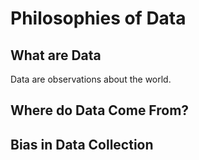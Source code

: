 # Philosophies of Data

## What are Data

Data are observations about the world. 

## Where do Data Come From?

## Bias in Data Collection

<!--

In order to make sense of and give
context to these observations we organize data into structures. In this chapter
we'll discuss three general types of data structres: data frames, matricies,
and hierarchies. When you're getting and cleaning data it's often useful to
have one of these data structures in mind as an end goal of how you want your
data to be organized. In the following chapters we'll show you how you can use
each of these data structures in order to achieve your goals.

## Data Frames and Tibbles

R is an object oriented programming language, and there are several varieties
of R objects you can use to represent data. In this book we will concentrate
mostly on how to use data frames as the central object for thinking about data.
Data frames are rectangular data objects, meaning that they are composed of
rows and columns, much like the layout of a piece of graph paper or a
spreadsheet. In the next few chapters we'll discuss how you can import data
into R from many different sources, but you can also create data frames with
code alone.

There's no better tool for creating your own data frames from scratch than the
`tibble` package. Install the package with `install.packages("tibble")`, and
then we can start creating our own data frames.

Let's start up the package and then create a simple data frame, where every
column is specified with a simple vector:

```r
library(tibble)

people <- data_frame(Name = c("Shannon", "Jeff", "Sean", "Roger"),
           Department = c("Genetics", "Biostatistics", "Cognitive Science", "Biostatistics"),
           School = c("JHU", "JHU", "UCSD", "Monash"))
people
```

Let's take a look at what is printed when we enter our table of `people` in the
R console. The first line, `# A tibble: 4 x 3`, shows that the object being
printed *is* a tibble. A tibble is a data frame with some nice extra properties
which we'll discuss later. The second line, `Name   Department   School`, shows
the column names for the tibble. The third line, `<chr>   <chr>   <chr>`, shows
the type of data in each column. After the third line, each line shows one row
in the dataset, starting with a row number.

We can add rows and columns using the `add_row()` and `add_column()` functions
respectively. The `add_row()` function takes an argument for each column in the
tibble while the `add_column()` function takes an argument for each row in the
tibble.

```r
people <- add_row(people, Name = "Brian", Department = "Biostatistics", School = "JHU")
people

people <- add_column(people, Puppet = c(FALSE, TRUE, FALSE, TRUE, TRUE))
people
```

Sometimes it's advantageous to view a tibble with the columns on the left, so
that all of the column names are printed to the console. You can use the
`glimpse()` function to flip a tibble along its diagonal axis from upper left
to lower right for viewing purposes, like a matrix transpose:

```r
glimpse(people)
```

In additiion to creating tibbles from scratch with `data_frame()`, you can also
just use the `tibble()` function:

```r
rhode_island <- tibble(
  County = c("Bristol", "Kent", "Newport", "Providence", "Washington"),
  Population = c(49875, 166158, 82888, 626667, 126979)
)

rhode_island
```

The tibble package also provides the handy `tribble()` function, which allows
you to construct tibbles row-wise instead of column-wise:

```r
uc_schools <- tribble(
  ~Name,         ~Founded, ~Enrolled,
  "Los Angeles",     1919,     42239,
  "Berkeley",        1868,     37581,
  "Davis",           1908,     35415,
  "San Diego",       1960,     31502,
  "Irvine",          1965,     30757,
  "Santa Barbara",   1909,     23051,
  "Riverside",       1954,     21680,
  "Santa Cruz",      1965,     17866,
  "Merced",          2005,      6268,
  "San Fransisco",   1873,      4904
)

uc_schools
```

### Summary

- Data frames are rectangular data sctructures like spreadsheets. 
- Tibbles are data frames with extra helpful features.
- You can create a tibble with `tibble()` and add rows and columns with
`add_row()` and `add_column()`.
- View a transposed tibble with `glimpse()`.
- Creat row-wise tibbles with `tribble()`.

### Exercises

1. Create a tibble like `uc_schools`, but with information about the four
University Centers that are part of the State University of New York system.
2. Construct the tibble you just created with `tribble()`.

## Tidy Data

We're living through an exciting moment in history where data science is
emerging as its own academic discipline. One of data science's central ideas
is the notion of tidy data, which Hadley Wickham introduced in his
[Tidy Data](http://vita.had.co.nz/papers/tidy-data.html) paper in the Jouranl
of Statistical Software. I strongly recommend that you read the paper. The
concept of tidy data boils down to three principles:

1. Groups of observations should be stored in rectangular tables.
2. Each observation should be represented by a row in the table.
3. Each variable observed should be represented by a column in the table.

Practicing tidy data principles can help you ask important questions about your
data. Let's take a look at an example of an untidy dataset of people in a drug
trial:

```r
library(knitr)
library(magrittr)
drug_trial <- tribble(
  ~Drug, ~`< 18`, ~`18-35`, ~`36-45`, ~`46-64`, ~`65+`,
  "Jeffazapram", 5, 16, 11, 32, 10,
  "Rogerdone", 14, 9, 1, 18, 4,
  "Brianophil", 66, 72, 81, 30, 21
)
drug_trial %>%
  kable()
```

Looking at this table we can see that first column contains the names of each
drug. Every other column corresponds to an age group of study participants, with
the number of participants in each column. When evaluating if a dataset is tidy
first ask: what are the variables in the dataset? Here we can identify three
variables: the name of the drug, the age group of the participants, and the
number of people in each drug/age group. After you've identified the variables
ask: is each variable represented with a column? Here we can see that the three
variables we identified are not represented by columns. Let's take a look at the
tidy version of this dataset:

```r
library(tidyr)

drug_trial %>%
  gather(Age, Participants, -Drug) %>%
  kable()
```

Both tables show the same information, and the tidy version of the table is
larger than the untidy version. In the following chapters we will discuss how
they tidy data allows us to ask questions about data more easily.

## Matrix Data

Besides data frames and tibbles the other rectagular shaped data sctructure you
should be aware of in R is the matrix. Matricies encode at least three different
pieces of information about each value in the matrix: the X position of a value,
the Y position of a value, and the value itself. We can create matricies using
the `matrix()` function:

```r
matrix(c("a", "b", "c", "d"), nrow = 2, ncol = 2)
```

When constructing a matrix from a vector the values are filled in column-wise
by default. Matricies are often useful for storing images and performing
operations with linear algebra.

The same information in the matrix above would like this in a tidy dataset:

```r
tibble(X = c(1, 1, 2, 2), 
       Y = c(1, 2, 1, 2), 
       Value = c("a", "b", "c", "d"))
```


## Hierarchical Data

One form of data that doesn't fit neatly into a rectangle is heirarchical data.
The most common hierarchical data sctructure in R is a list. Any other data
structure can be the element of a list, and lists that contain other lists are
often use to represent hierarchical data in R. We'll encounter a few types of
heirarchical data structures that can be converted to lists of lists when we
discuss getting data from the web in a later chapter.

-->